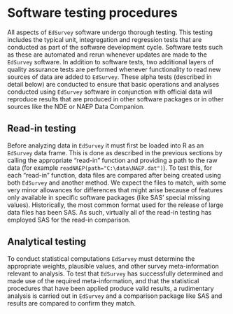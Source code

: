 # Software testing procedures

All aspects of `EdSurvey` software undergo thorough testing. This testing includes the typical unit, integregation and regression tests that are conducted as part of the software development cycle. Software tests such as these are automated and rerun whenever updates are made to the `EdSurvey` software.  In addition to software tests, two additional layers of quality assurance tests are performed whenever functionality to read new sources of data are added to `EdSurvey`. These alpha tests (described in detail below) are conducted to ensure that basic operations and analyses conducted using `EdSurvey` software in conjunction with official data will reproduce results that are produced in other software packages or in other sources like the NDE or NAEP Data Companion. 

## Read-in testing

Before analyzing data in `EdSurvey` it must first be loaded into R as an `EdSurvey` data frame. This is done as described in the previous sections by calling the appropriate "read-in" function and providing a path to the raw data (for example `readNAEP(path="C:\data\NAEP.dat")`). To test this, for each "read-in" function, data files are compared after being created using both `EdSurvey` and another method. We expect the files to match, with some very minor allowances for differences that might arise because of features only available in specific software packages (like SAS' special missing values). Historically, the most common format used for the release of large data files has been SAS. As such, virtually all of the read-in testing has employed SAS for the read-in comparison. 

## Analytical testing

To conduct statistical computations `EdSurvey` must determine the appropriate weights, plausible values, and other survey meta-information relevant to analysis. To test that `EdSurvey` has successfully determined and made use of the required meta-information, and that the statistical procedures that have been applied produce valid results, a rudimentary analysis is carried out in `EdSurvey` and a comparison package like SAS and results are compared to confirm they match. 